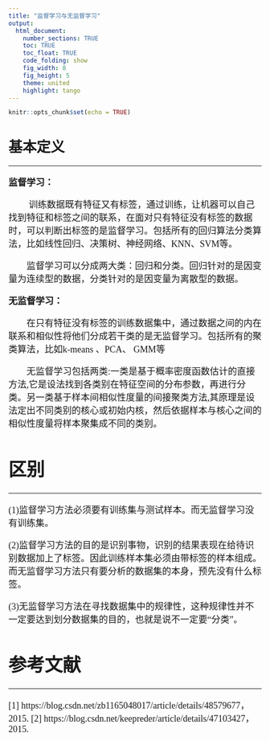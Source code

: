 ```yaml
---
title: "监督学习与无监督学习"
output:
  html_document:
    number_sections: TRUE
    toc: TRUE
    toc_float: TRUE
    code_folding: show
    fig_width: 8
    fig_height: 5
    theme: united
    highlight: tango
---
```


```r
knitr::opts_chunk$set(echo = TRUE)
```

# 基本定义
<font size=4 face="微软雅黑">

***
**监督学习：**

&emsp;&emsp;
训练数据既有特征又有标签，通过训练，让机器可以自己找到特征和标签之间的联系，在面对只有特征没有标签的数据时，可以判断出标签的是监督学习。包括所有的回归算法分类算法，比如线性回归、决策树、神经网络、KNN、SVM等。

&emsp;&emsp;监督学习可以分成两大类：回归和分类。回归针对的是因变量为连续型的数据，分类针对的是因变量为离散型的数据。

**无监督学习：**

&emsp;&emsp;在只有特征没有标签的训练数据集中，通过数据之间的内在联系和相似性将他们分成若干类的是无监督学习。包括所有的聚类算法，比如k-means 、PCA、 GMM等

&emsp;&emsp;无监督学习包括两类:一类是基于概率密度函数估计的直接方法,它是设法找到各类别在特征空间的分布参数，再进行分类。另一类基于样本间相似性度量的间接聚类方法,其原理是设法定出不同类别的核心或初始内核，然后依据样本与核心之间的相似性度量将样本聚集成不同的类别。


# 区别
<font size=4 face="微软雅黑">

***
(1)监督学习方法必须要有训练集与测试样本。而无监督学习没有训练集。

(2)监督学习方法的目的是识别事物，识别的结果表现在给待识别数据加上了标签。因此训练样本集必须由带标签的样本组成。而无监督学习方法只有要分析的数据集的本身，预先没有什么标签。

(3)无监督学习方法在寻找数据集中的规律性，这种规律性并不一定要达到划分数据集的目的，也就是说不一定要“分类”。

</font>

# 参考文献
<font size=4 face="微软雅黑">

***
[1] https://blog.csdn.net/zb1165048017/article/details/48579677，2015.
[2] https://blog.csdn.net/keepreder/article/details/47103427，2015.

</font>